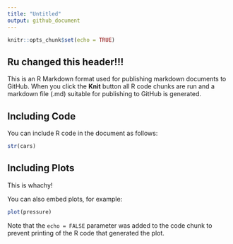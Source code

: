 ```yaml
---
title: "Untitled"
output: github_document
---
```


```r
knitr::opts_chunk$set(echo = TRUE)
```

## Ru changed this header!!!

This is an R Markdown format used for publishing markdown documents to GitHub. When you click the **Knit** button all R code chunks are run and a markdown file (.md) suitable for publishing to GitHub is generated.

## Including Code

You can include R code in the document as follows:

```r
str(cars)
```

## Including Plots

This is whachy!

You can also embed plots, for example:

```r
plot(pressure)
```

Note that the `echo = FALSE` parameter was added to the code chunk to prevent printing of the R code that generated the plot.
